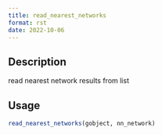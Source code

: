 ```yaml
--- 
title: read_nearest_networks 
format: rst 
date: 2022-10-06 
--- 
```


## Description

read nearest network results from list


## Usage

```r
read_nearest_networks(gobject, nn_network)
```



